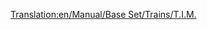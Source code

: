 [[Translation:en/Manual/Base Set/Trains/T.I.M.]]
{{it/Manuale/Set base/Treni/Motrici|Image=[[File:en/Manual/Base Set/Trains/Tim.png]]
|Name="T.I.M."
|Cost=€ 93.750
|Speed=241 km/h (150 mph)
|Weight=180 t
|Power=7.097 hp (5.220 kW)
|Annual=€ 6.750
|Designed=1984
|Lifespan=25
|Capacity=N/A
|Description=Questa è una locomotiva a doppia testa, capace di raggiungere ben 64 km orari in più della  seconda migliore opzione, la [[en/Manual/Base Set/Trains/SH '40']]. C'è una sola locomotiva elettrica più veloce: la [[it/Manuale/Set base/Treni/AsiaStar]].
|Real-life=questa è la Transport Tycoon equivalente del primo modello francese di [http://en.wikipedia.org/wiki/TGV TGV] (Train à Grande Vitesse).
}}